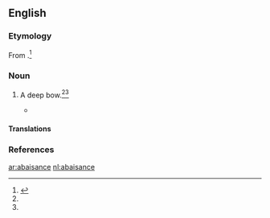 ==English==

===Etymology===
From {{etyl|fro|en}} {{term|abaissance|lang=en}}.<ref name=SOED>{{R:SOED5|page=2}}</ref>

===Noun===
{{en-noun}}

# {{context|obsolete|lang=en}} A deep bow.<ref name=SOED/>{{defdate|Attested from the late 17<sup>th</sup> century until the mid 18<sup>th</sup> century.}}<ref name=SOED/>
#* {{quote-book|title=The art of contentment|author=Richard Allestree|year=1675|passage=Haman can find no gust in all the sensualities of the Persian Court, because a poor despicable Jew denies his '''abaisance'''.}}

====Translations====
{{trans-see|obeisance}}

===References===
<references/>

[[ar:abaisance]]
[[nl:abaisance]]